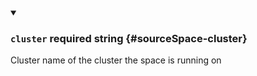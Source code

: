 
<details className="config-field" data-expandable="false" open>
<summary>

### `cluster` <span className="config-field-required" data-required="false">required</span> <span className="config-field-type">string</span> <span className="config-field-default"></span> <span className="config-field-enum"></span> {#sourceSpace-cluster}

Cluster name of the cluster the space is running on

</summary>



</details>
